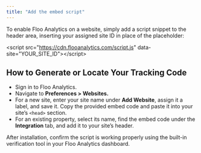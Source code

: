 ```yaml
---
title: "Add the embed script"
---
```


To enable Floo Analytics on a website, simply add a script snippet to the header area, inserting your assigned site ID in place of the placeholder:

\<script src="https://cdn.flooanalytics.com/script.js" data-site="YOUR_SITE_ID"\>\</script\>

## How to Generate or Locate Your Tracking Code

- Sign in to Floo Analytics.
- Navigate to **Preferences \> Websites.**
- For a new site, enter your site name under **Add Website**, assign it a label, and save it. Copy the provided embed code and paste it into your site’s `<head>` section.
- For an existing property, select its name, find the embed code under the **Integration** tab, and add it to your site’s header.

After installation, confirm the script is working properly using the built-in verification tool in your Floo Analytics dashboard.